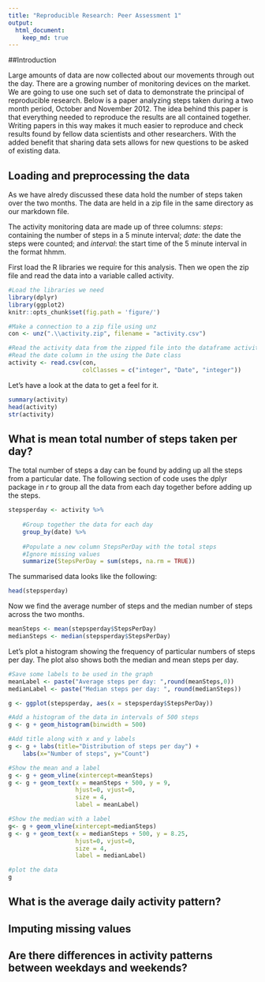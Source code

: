 ```yaml
---
title: "Reproducible Research: Peer Assessment 1"
output: 
  html_document:
    keep_md: true
---
```


##Introduction

Large amounts of data are now collected about our movements through out the day. There are a growing number of monitoring devices on the market. We are going to use one such set of data to demonstrate the principal of reproducible research. Below is a paper analyzing steps taken during a two month period, October and November 2012. The idea behind this paper is that everything needed to reproduce the results are all contained together. Writing papers in this way makes it much easier to reproduce and check results found by fellow data scientists and other researchers. With the added benefit that sharing data sets allows for new questions to be asked of existing data.

## Loading and preprocessing the data

As we have alredy discussed these data hold the number of steps taken over the two months. The data are held in a zip file in the same directory as our markdown file.

The activity monitoring data are made up of three columns: *steps*: containing the number of steps in a 5 minute interval; *date*: the date the steps were counted; and *interval*: the start time of the 5 minute interval in the format hhmm.

First load the R libraries we require for this analysis. Then we open the zip file and read the data into a variable called activity.

```r
#Load the libraries we need
library(dplyr)
library(ggplot2)
knitr::opts_chunk$set(fig.path = 'figure/')
```

```r
#Make a connection to a zip file using unz
con <- unz(".\\activity.zip", filename = "activity.csv")

#Read the activity data from the zipped file into the dataframe activity
#Read the date column in the using the Date class
activity <- read.csv(con, 
                     colClasses = c("integer", "Date", "integer"))
```

Let's have a look at the data to get a feel for it.

```r
summary(activity)
head(activity)
str(activity)
```

## What is mean total number of steps taken per day?

The total number of steps a day can be found by adding up all the steps from a particular date. The following section of code uses the dplyr package in *r* to group all the data from each day together before adding up the steps.

```r

stepsperday <- activity %>%
    
    #Group together the data for each day
    group_by(date) %>%
    
    #Populate a new column StepsPerDay with the total steps
    #Ignore missing values
    summarize(StepsPerDay = sum(steps, na.rm = TRUE))
```

The summarised data looks like the following:

```r
head(stepsperday)
```

Now we find the average number of steps and the median number of steps across the two months.

```r
meanSteps <- mean(stepsperday$StepsPerDay)
medianSteps <- median(stepsperday$StepsPerDay)
```

Let's plot a histogram showing the frequency of particular numbers of steps per day. The plot also shows both the median and mean steps per day.

```r
#Save some labels to be used in the graph
meanLabel <- paste("Average steps per day: ",round(meanSteps,0))
medianLabel <- paste("Median steps per day: ", round(medianSteps))

g <- ggplot(stepsperday, aes(x = stepsperday$StepsPerDay))

#Add a histogram of the data in intervals of 500 steps
g <- g + geom_histogram(binwidth = 500)

#Add title along with x and y labels
g <- g + labs(title="Distribution of steps per day") +
    labs(x="Number of steps", y="Count")

#Show the mean and a label
g <- g + geom_vline(xintercept=meanSteps)
g <- g + geom_text(x = meanSteps + 500, y = 9,
                   hjust=0, vjust=0,
                   size = 4,
                   label = meanLabel)

#Show the median with a label
g<- g + geom_vline(xintercept=medianSteps)
g <- g + geom_text(x = medianSteps + 500, y = 8.25,
                   hjust=0, vjust=0,
                   size = 4,
                   label = medianLabel)

#plot the data
g
```

## What is the average daily activity pattern?



## Imputing missing values



## Are there differences in activity patterns between weekdays and weekends?
